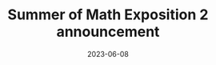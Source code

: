 ---
title: Summer of Math Exposition 2 announcement
description: Winners for the second summer of math exposition
date: 2023-06-08
video: hZuYICAEN9Y
source: _2022/some2
credits:
- Lesson by Grant Sanderson
---